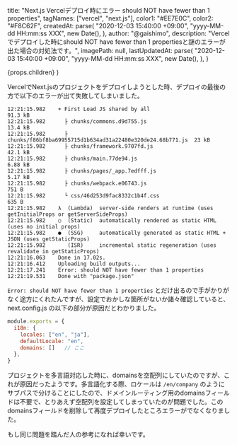   title:
    "Next.js Vercelデプロイ時にエラー should NOT have fewer than 1 properties",
  tagNames: ["vercel", "next.js"],
  color1: "#EE7E0C",
  color2: "#F8C62F",
  createdAt: parse(
    "2020-12-03 15:40:00 +09:00",
    "yyyy-MM-dd HH:mm:ss XXX",
    new Date(),
  ),
  author: "@gaishimo",
  description:
    "Vercelでデプロイした時にshould NOT have fewer than 1 propertiesと謎のエラーが出た場合の対処法です。",
  imagePath: null,
  lastUpdatedAt: parse(
    "2020-12-03 15:40:00 +09:00",
    "yyyy-MM-dd HH:mm:ss XXX",
    new Date(),
  ),
}


  <PostLayout headlines={headlines} meta={meta}>
    {props.children}
  </PostLayout>
)

VercelでNext.jsのプロジェクトをデプロイしようとした時、デプロイの最後の方で以下のエラーが出て失敗してしまいました。

```
12:21:15.982  	+ First Load JS shared by all                                  91.3 kB
12:21:15.982  	  ├ chunks/commons.d9d755.js                                   13.4 kB
12:21:15.982  	  ├ chunks/f86bf8ba69955715d1b634ad31a22480e320de24.68b771.js  23 kB
12:21:15.982  	  ├ chunks/framework.9707fd.js                                 42.1 kB
12:21:15.982  	  ├ chunks/main.77de94.js                                      6.88 kB
12:21:15.982  	  ├ chunks/pages/_app.7edfff.js                                5.17 kB
12:21:15.982  	  ├ chunks/webpack.e06743.js                                   751 B
12:21:15.982  	  └ css/46d253d9fac8332c1b4f.css                               635 B
12:21:15.982  	λ  (Lambda)  server-side renders at runtime (uses getInitialProps or getServerSideProps)
12:21:15.982  	○  (Static)  automatically rendered as static HTML (uses no initial props)
12:21:15.982  	●  (SSG)     automatically generated as static HTML + JSON (uses getStaticProps)
12:21:15.982  	   (ISR)     incremental static regeneration (uses revalidate in getStaticProps)
12:21:16.063  	Done in 17.02s.
12:21:16.412  	Uploading build outputs...
12:21:17.241  	Error: should NOT have fewer than 1 properties
12:21:19.531  	Done with "package.json"
```

`Error: should NOT have fewer than 1 properties` とだけ出るので手がかりがなく途方にくれたんですが、設定でおかしな箇所がないか諸々確認していると、next.config.js の以下の部分が原因だとわかりました。

```javascript
module.exports = {
  i18n: {
    locales: ["en", "ja"],
    defaultLocale: "en",
    domains: []   // ここ
  },
}
```

プロジェクトを多言語対応した時に、domainsを空配列にしていたのですが、これが原因だったようです。多言語化する際、ロケールは `/en/company` のようにサブパスで分けることにしたので、ドメインルーティング用のdomainsフィールドは不要で、とりあえず空配列を設定してしまっていたのが問題でした。このdomainsフィールドを削除して再度デプロイしたところエラーがでなくなりました。

もし同じ問題を踏んだ人の参考になれば幸いです。